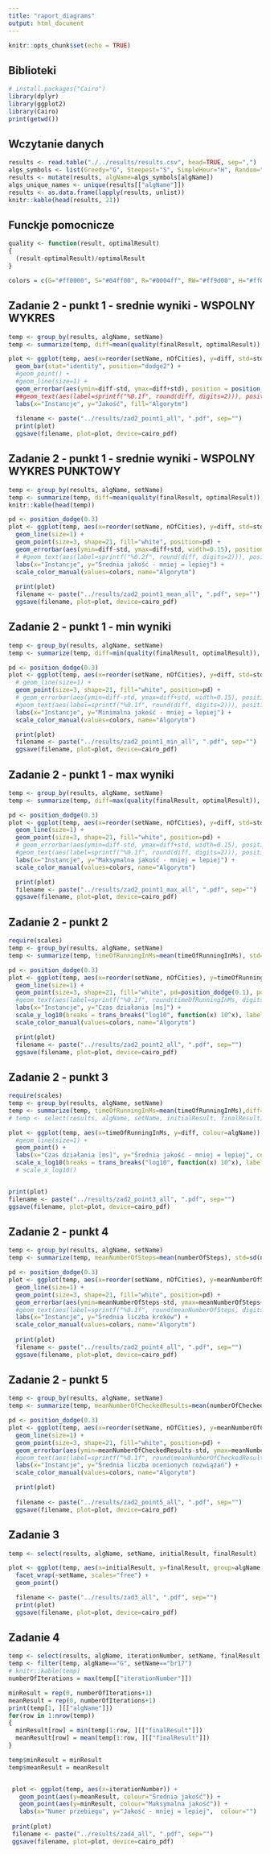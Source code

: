 ---
title: "raport_diagrams"
output: html_document
---

```{r setup, include=FALSE}
knitr::opts_chunk$set(echo = TRUE)
```

## Biblioteki
```{r libraries}
# install.packages("Cairo")
library(dplyr)
library(ggplot2)
library(Cairo)
print(getwd())
```

## Wczytanie danych
```{r load_data}
results <- read.table("./../results/results.csv", head=TRUE, sep=",")
algs_symbols <- list(Greedy="G", Steepest="S", SimpleHeur="H", Random="R", RandomWalk="RW")
results <- mutate(results, algName=algs_symbols[algName])
algs_unique_names <- unique(results[["algName"]])
results <- as.data.frame(lapply(results, unlist))
knitr::kable(head(results, 21))
```
## Funckje pomocnicze
``` {r functions}
quality <- function(result, optimalResult)
{
  (result-optimalResult)/optimalResult
}

colors = c(G="#ff0000", S="#04ff00", R="#0004ff", RW="#ff9d00", H="#ff00fb")
```

## Zadanie 2 - punkt 1 - srednie wyniki - WSPOLNY WYKRES
```{r test}
temp <- group_by(results, algName, setName)
temp <- summarize(temp, diff=mean(quality(finalResult, optimalResult)), std=sd(quality(finalResult, optimalResult)), nOfCities=mean(nOfCities))

plot <- ggplot(temp, aes(x=reorder(setName, nOfCities), y=diff, std=std, group=algName, fill=factor(algName))) +
  geom_bar(stat="identity", position="dodge2") +
  #geom_point() +
  #geom_line(size=1) +
  geom_errorbar(aes(ymin=diff-std, ymax=diff+std), position = position_dodge(1), width=0.1) +
  ##geom_text(aes(label=sprintf("%0.1f", round(diff, digits=2))), position=position_dodge(width=0.9), vjust=-0.25) +
  labs(x="Instancje", y="Jakość", fill="Algorytm")
  
  filename <- paste("../results/zad2_point1_all", ".pdf", sep="")
  print(plot)
  ggsave(filename, plot=plot, device=cairo_pdf)
```

## Zadanie 2 - punkt 1 - srednie wyniki - WSPOLNY WYKRES PUNKTOWY
```{r zad2_point1_mean_all}
temp <- group_by(results, algName, setName)
temp <- summarize(temp, diff=mean(quality(finalResult, optimalResult)), std=sd(quality(finalResult, optimalResult)), nOfCities=mean(nOfCities))
knitr::kable(head(temp))

pd <- position_dodge(0.3)
plot <- ggplot(temp, aes(x=reorder(setName, nOfCities), y=diff, std=std, group=algName, color=algName)) +
  geom_line(size=1) +
  geom_point(size=3, shape=21, fill="white", position=pd) +
  geom_errorbar(aes(ymin=diff-std, ymax=diff+std, width=0.15), position=pd) +
  # #geom_text(aes(label=sprintf("%0.2f", round(diff, digits=2))), position=position_dodge(width=0.9), vjust=-0.25, size=3) +
  labs(x="Instancje", y="Średnia jakość - mniej = lepiej") +
  scale_color_manual(values=colors, name="Algorytm")
  
  print(plot)
  filename <- paste("../results/zad2_point1_mean_all", ".pdf", sep="")
  ggsave(filename, plot=plot, device=cairo_pdf)
```

## Zadanie 2 - punkt 1 - min wyniki
```{r zad2_point1_min_all}
temp <- group_by(results, algName, setName)
temp <- summarize(temp, diff=min(quality(finalResult, optimalResult)), std=sd(quality(finalResult, optimalResult)), nOfCities=mean(nOfCities))

pd <- position_dodge(0.3)
plot <- ggplot(temp, aes(x=reorder(setName, nOfCities), y=diff, std=std, group=algName, colour=algName)) +
  # geom_line(size=1) +
  geom_point(size=3, shape=21, fill="white", position=pd) +
  # geom_errorbar(aes(ymin=diff-std, ymax=diff+std, width=0.15), position=pd) +
  #geom_text(aes(label=sprintf("%0.1f", round(diff, digits=2))), position=position_dodge(width=0.9), vjust=-0.25, size=3) +
  labs(x="Instancje", y="Minimalna jakość - mniej = lepiej") +
  scale_color_manual(values=colors, name="Algorytm")

  print(plot)
  filename <- paste("../results/zad2_point1_min_all", ".pdf", sep="")
  ggsave(filename, plot=plot, device=cairo_pdf)
```

## Zadanie 2 - punkt 1 - max wyniki
```{r zad2_point1_max_all}
temp <- group_by(results, algName, setName)
temp <- summarize(temp, diff=max(quality(finalResult, optimalResult)), std=sd(quality(finalResult, optimalResult)), nOfCities=mean(nOfCities))

pd <- position_dodge(0.3)
plot <- ggplot(temp, aes(x=reorder(setName, nOfCities), y=diff, std=std, group=algName, colour=algName)) +
  geom_line(size=1) +
  geom_point(size=3, shape=21, fill="white", position=pd) +
  # geom_errorbar(aes(ymin=diff-std, ymax=diff+std, width=0.15), position=pd) +
  #geom_text(aes(label=sprintf("%0.1f", round(diff, digits=2))), position=position_dodge(width=0.9), vjust=-0.25, size=3) +
  labs(x="Instancje", y="Maksymalna jakość - mniej = lepiej") +
  scale_color_manual(values=colors, name="Algorytm")

  print(plot)
  filename <- paste("../results/zad2_point1_max_all", ".pdf", sep="")
  ggsave(filename, plot=plot, device=cairo_pdf)
```


## Zadanie 2 - punkt 2
```{r zad2_point2_all}
require(scales)
temp <- group_by(results, algName, setName)
temp <- summarize(temp, timeOfRunningInMs=mean(timeOfRunningInMs), std=sd(timeOfRunningInMs), nOfCities=mean(nOfCities))

pd <- position_dodge(0.3)
plot <- ggplot(temp, aes(x=reorder(setName, nOfCities), y=timeOfRunningInMs, group=algName, colour=algName)) +
  geom_line(size=1) +
  geom_point(size=3, shape=21, fill="white", pd=position_dodge(0.1), position=pd) +
  #geom_text(aes(label=sprintf("%0.1f", round(timeOfRunningInMs, digits=2))), position=position_dodge(width=0.9), vjust=-0.25, size=3) +
  labs(x="Instancje", y="Czas działania [ms]") +
  scale_y_log10(breaks = trans_breaks("log10", function(x) 10^x), labels = trans_format("log10", math_format(10^.x))) +
  scale_color_manual(values=colors, name="Algorytm")

  print(plot)
  filename <- paste("../results/zad2_point2_all", ".pdf", sep="")
  ggsave(filename, plot=plot, device=cairo_pdf)
```

## Zadanie 2 - punkt 3
```{r zad2_point3_all}
require(scales)
temp <- group_by(results, algName, setName)
temp <- summarize(temp, timeOfRunningInMs=mean(timeOfRunningInMs),diff=mean(quality(finalResult, optimalResult)), nOfCities=mean(nOfCities))
# temp <- select(results, algName, setName, initialResult, finalResult)

plot <- ggplot(temp, aes(x=timeOfRunningInMs, y=diff, colour=algName)) +
  #geom_line(size=1) +
  geom_point() +
  labs(x="Czas działania [ms]", y="Średnia jakość - mniej = lepiej", colour="Algorytm") +
  scale_x_log10(breaks = trans_breaks("log10", function(x) 10^x), labels = trans_format("log10", math_format(10^.x)))
  # scale_x_log10()


print(plot)
filename <- paste("../results/zad2_point3_all", ".pdf", sep="")
ggsave(filename, plot=plot, device=cairo_pdf)
```

## Zadanie 2 - punkt 4
```{r zad2_point4}
temp <- group_by(results, algName, setName)
temp <- summarize(temp, meanNumberOfSteps=mean(numberOfSteps), std=sd(numberOfSteps), nOfCities=mean(nOfCities))

pd <- position_dodge(0.3)
plot <- ggplot(temp, aes(x=reorder(setName, nOfCities), y=meanNumberOfSteps, group=algName, colour=algName)) +
  geom_line(size=1) +
  geom_point(size=3, shape=21, fill="white", position=pd) +
  geom_errorbar(aes(ymin=meanNumberOfSteps-std, ymax=meanNumberOfSteps+std, width=0.15), position=pd) +
  #geom_text(aes(label=sprintf("%0.1f", round(meanNumberOfSteps, digits=2))), position=position_dodge(width=0.9), vjust=-0.25, size=3) +
  labs(x="Instancje", y="Średnia liczba kroków") +
  scale_color_manual(values=colors, name="Algorytm")
  
  print(plot)
  filename <- paste("../results/zad2_point4_all", ".pdf", sep="")
  ggsave(filename, plot=plot, device=cairo_pdf)
```


## Zadanie 2 - punkt 5
```{r zad2_point5}
temp <- group_by(results, algName, setName)
temp <- summarize(temp, meanNumberOfCheckedResults=mean(numberOfCheckedResults), std=sd(numberOfCheckedResults), nOfCities=mean(nOfCities))

pd <- position_dodge(0.3)
plot <- ggplot(temp, aes(x=reorder(setName, nOfCities), y=meanNumberOfCheckedResults, group=algName, colour=algName)) +
  geom_line(size=1) +
  geom_point(size=3, shape=21, fill="white", position=pd) +
  geom_errorbar(aes(ymin=meanNumberOfCheckedResults-std, ymax=meanNumberOfCheckedResults+std, width=0.15), position=pd) +
  #geom_text(aes(label=sprintf("%0.1f", round(meanNumberOfCheckedResults, digits=2))), position=position_dodge(width=0.9), vjust=-0.25, size=3) +
  labs(x="Instancje", y="Średnia liczba ocenionych rozwiązań") +
  scale_color_manual(values=colors, name="Algorytm")

  print(plot)
  
  filename <- paste("../results/zad2_point5_all", ".pdf", sep="")
  ggsave(filename, plot=plot, device=cairo_pdf)
```

## Zadanie 3
```{r zad3_all}
temp <- select(results, algName, setName, initialResult, finalResult)

plot <- ggplot(temp, aes(x=initialResult, y=finalResult, group=algName, colour=algName)) +
  facet_wrap(~setName, scales="free") +
  geom_point()

  filename <- paste("../results/zad3_all", ".pdf", sep="")
  print(plot)
  ggsave(filename, plot=plot, device=cairo_pdf)
```

## Zadanie 4
```{r zad4_all}
temp <- select(results, algName, iterationNumber, setName, finalResult)
temp <- filter(temp, algName=="G", setName=="br17")
# knitr::kable(temp)
numberOfIterations = max(temp[["iterationNumber"]])

minResult = rep(0, numberOfIterations+1)
meanResult = rep(0, numberOfIterations+1)
print(temp[1, ][["algName"]])
for(row in 1:nrow(temp))
{
  minResult[row] = min(temp[1:row, ][["finalResult"]])
  meanResult[row] = mean(temp[1:row, ][["finalResult"]])
}

temp$minResult = minResult
temp$meanResult = meanResult


 plot <- ggplot(temp, aes(x=iterationNumber)) +
   geom_point(aes(y=meanResult, colour="Średnia jakość")) +
   geom_point(aes(y=minResult, colour="Maksymalna jakość")) +
   labs(x="Numer przebiegu", y="Jakość - mniej = lepiej",  colour="")
 
 print(plot)
 filename <- paste("../results/zad4_all", ".pdf", sep="")
 ggsave(filename, plot=plot, device=cairo_pdf)
```